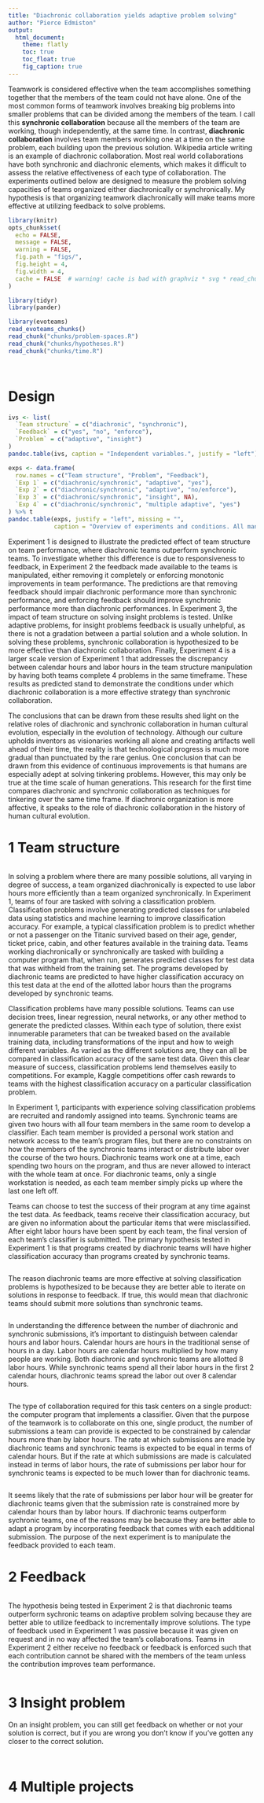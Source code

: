 ```yaml
---
title: "Diachronic collaboration yields adaptive problem solving"
author: "Pierce Edmiston"
output:
  html_document:
    theme: flatly
    toc: true
    toc_float: true
    fig_caption: true
---
```


Teamwork is considered effective when the team accomplishes something together that the members of the team could not have alone. One of the most common forms of teamwork involves breaking big problems into smaller problems that can be divided among the members of the team. I call this **synchronic collaboration** because all the members of the team are working, though independently, at the same time. In contrast, **diachronic collaboration** involves team members working one at a time on the same problem, each building upon the previous solution. Wikipedia article writing is an example of diachronic collaboration. Most real world collaborations have both synchronic and diachronic elements, which makes it difficult to assess the relative effectiveness of each type of collaboration. The experiments outlined below are designed to measure the problem solving capacities of teams organized either diachronically or synchronically. My hypothesis is that organizing teamwork diachronically will make teams more effective at utilizing feedback to solve problems.

```r
library(knitr)
opts_chunk$set(
  echo = FALSE,
  message = FALSE,
  warning = FALSE,
  fig.path = "figs/",
  fig.height = 4,
  fig.width = 4,
  cache = FALSE  # warning! cache is bad with graphviz * svg * read_chunk
)

library(tidyr)
library(pander)
```

```r
library(evoteams)
read_evoteams_chunks()
read_chunk("chunks/problem-spaces.R")
read_chunk("chunks/hypotheses.R")
read_chunk("chunks/time.R")
```

```r
```

```r
```

# Design

```r
ivs <- list(
  `Team structure` = c("diachronic", "synchronic"),
  `Feedback` = c("yes", "no", "enforce"),
  `Problem` = c("adaptive", "insight")
)
pandoc.table(ivs, caption = "Independent variables.", justify = "left")

exps <- data.frame(
  row.names = c("Team structure", "Problem", "Feedback"),
  `Exp 1` = c("diachronic/synchronic", "adaptive", "yes"),
  `Exp 2` = c("diachronic/synchronic", "adaptive", "no/enforce"),
  `Exp 3` = c("diachronic/synchronic", "insight", NA),
  `Exp 4` = c("diachronic/synchronic", "multiple adaptive", "yes")
) %>% t
pandoc.table(exps, justify = "left", missing = "",
             caption = "Overview of experiments and conditions. All manipulations are between team.")
```

Experiment 1 is designed to illustrate the predicted effect of team structure on team performance, where diachronic teams outperform synchronic teams. To investigate whether this difference is due to responsiveness to feedback, in Experiment 2 the feedback made available to the teams is manipulated, either removing it completely or enforcing monotonic improvements in team performance. The predictions are that removing feedback should impair diachronic performance more than synchronic performance, and enforcing feedback should improve synchronic performance more than diachronic performances. In Experiment 3, the impact of team structure on solving insight problems is tested. Unlike adaptive problems, for insight problems feedback is usually unhelpful, as there is not a gradation between a partial solution and a whole solution. In solving these problems, synchronic collaboration is hypothesized to be more effective than diachronic collaboration. Finally, Experiment 4 is a larger scale version of Experiment 1 that addresses the discrepancy between calendar hours and labor hours in the team structure manipulation by having both teams complete 4 problems in the same timeframe. These results as predicted stand to demonstrate the conditions under which diachronic collaboration is a more effective strategy than synchronic collaboration.

The conclusions that can be drawn from these results shed light on the relative roles of diachronic and synchronic collaboration in human cultural evolution, especially in the evolution of technology. Although our culture upholds inventors as visionaries working all alone and creating artifacts well ahead of their time, the reality is that technological progress is much more gradual than punctuated by the rare genius. One conclusion that can be drawn from this evidence of continuous improvements is that humans are especially adept at solving tinkering problems. However, this may only be true at the time scale of human generations. This research for the first time compares diachronic and synchronic collaboration as techniques for tinkering over the same time frame. If diachronic organization is more affective, it speaks to the role of diachronic collaboration in the history of human cultural evolution.

# 1 Team structure

```r
```

In solving a problem where there are many possible solutions, all varying in degree of success, a team organized diachronically is expected to use labor hours more efficiently than a team organized synchronically. In Experiment 1, teams of four are tasked with solving a classification problem. Classification problems involve generating predicted classes for unlabeled data using statistics and machine learning to improve classification accuracy. For example, a typical classification problem is to predict whether or not a passenger on the Titanic survived based on their age, gender, ticket price, cabin, and other features available in the training data. Teams working diachronically or synchronically are tasked with building a computer program that, when run, generates predicted classes for test data that was withheld from the training set. The programs developed by diachronic teams are predicted to have higher classification accuracy on this test data at the end of the allotted labor hours than the programs developed by synchronic teams.

Classification problems have many possible solutions. Teams can use decision trees, linear regression, neural networks, or any other method to generate the predicted classes. Within each type of solution, there exist innumerable parameters that can be tweaked based on the available training data, including transformations of the input and how to weigh different variables. As varied as the different solutions are, they can all be compared in classification accuracy of the same test data. Given this clear measure of success, classification problems lend themselves easily to competitions. For example, Kaggle competitions offer cash rewards to teams with the highest classification accuracy on a particular classification problem.

In Experiment 1, participants with experience solving classification problems are recruited and randomly assigned into teams. Synchronic teams are given two hours with all four team members in the same room to develop a classifier. Each team member is provided a personal work station and network access to the team's program files, but there are no constraints on how the members of the synchronic teams interact or distribute labor over the course of the two hours. Diachronic teams work one at a time, each spending two hours on the program, and thus are never allowed to interact with the whole team at once. For diachronic teams, only a single workstation is needed, as each team member simply picks up where the last one left off.

Teams can choose to test the success of their program at any time against the test data. As feedback, teams receive their classification accuracy, but are given no information about the particular items that were misclassified. After eight labor hours have been spent by each team, the final version of each team's classifier is submitted. The primary hypothesis tested in Experiment 1 is that programs created by diachronic teams will have higher classification accuracy than programs created by synchronic teams.

```r
```

The reason diachronic teams are more effective at solving classification problems is hypothesized to be because they are better able to iterate on solutions in response to feedback. If true, this would mean that diachronic teams should submit more solutions than synchronic teams.

```r
```

In understanding the difference between the number of diachronic and synchronic submissions, it's important to distinguish between calendar hours and labor hours. Calendar hours are hours in the traditional sense of hours in a day. Labor hours are calendar hours multiplied by how many people are working. Both diachronic and synchronic teams are allotted 8 labor hours. While synchronic teams spend all their labor hours in the first 2 calendar hours, diachronic teams spread the labor out over 8 calendar hours.

```r
```

The type of collaboration required for this task centers on a single product: the computer program that implements a classifier. Given that the purpose of the teamwork is to collaborate on this one, single product, the number of submissions a team can provide is expected to be constrained by calendar hours more than by labor hours. The rate at which submissions are made by diachronic teams and synchronic teams is expected to be equal in terms of calendar hours. But if the rate at which submissions are made is calculated instead in terms of labor hours, the rate of submissions per labor hour for synchronic teams is expected to be much lower than for diachronic teams.

```r
```

It seems likely that the rate of submissions per labor hour will be greater for diachronic teams given that the submission rate is constrained more by calendar hours than by labor hours. If diachronic teams outperform sychronic teams, one of the reasons may be because they are better able to adapt a program by incorporating feedback that comes with each additional submission. The purpose of the next experiment is to manipulate the feedback provided to each team.

# 2 Feedback

```r
```

The hypothesis being tested in Experiment 2 is that diachronic teams outperform sychronic teams on adaptive problem solving because they are better able to utilize feedback to incrementally improve solutions. The type of feedback used in Experiment 1 was passive because it was given on request and in no way affected the team's collaborations. Teams in Experiment 2 either receive no feedback or feedback is enforced such that each contribution cannot be shared with the members of the team unless the contribution improves team performance.

```r
```

# 3 Insight problem

On an insight problem, you can still get feedback on whether or not your solution is correct, but if you are wrong you don't know if you've gotten any closer to the correct solution.

```r
```

```r
```

# 4 Multiple projects

```r
```

```r
```
